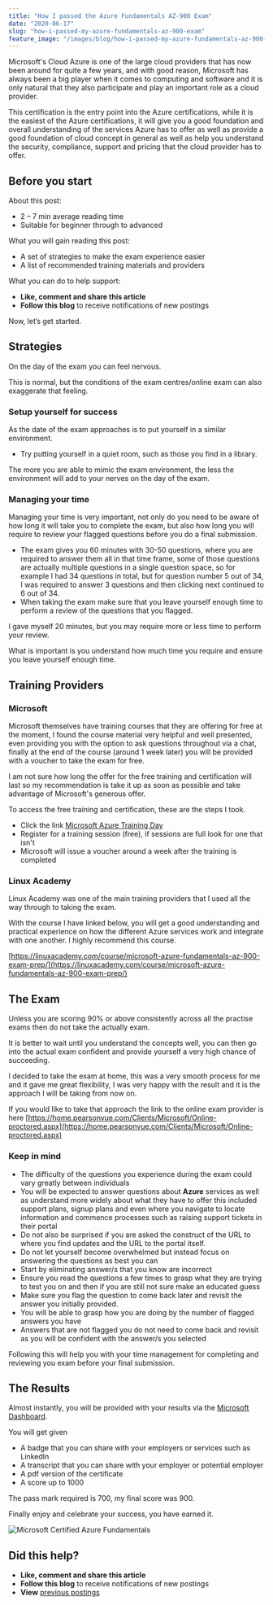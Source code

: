 ```yaml
---
title: "How I passed the Azure Fundamentals AZ-900 Exam"
date: "2020-06-17"
slug: "how-i-passed-my-azure-fundamentals-az-900-exam"
feature_image: "/images/blog/how-i-passed-my-azure-fundamentals-az-900-exam-feature-image.png"
---
```


Microsoft's Cloud Azure is one of the large cloud providers that has now been around for quite a few years, and with good reason, Microsoft has always been a big player when it comes to computing and software and it is only natural that they also participate and play an important role as a cloud provider.

This certification is the entry point into the Azure certifications, while it is the easiest of the Azure certifications, it will give you a good foundation and overall understanding of the services Azure has to offer as well as provide a good foundation of cloud concept in general as well as help you understand the security, compliance, support and pricing that the cloud provider has to offer.

## Before you start

About this post:

*   2 – 7 min average reading time
*   Suitable for beginner through to advanced

What you will gain reading this post:

*   A set of strategies to make the exam experience easier
*   A list of recommended training materials and providers

What you can do to help support:

*   **Like, comment and share this article**
*   **Follow this blog** to receive notifications of new postings

Now, let’s get started.

## Strategies

On the day of the exam you can feel nervous.

This is normal, but the conditions of the exam centres/online exam can also exaggerate that feeling.   

### Setup yourself for success

As the date of the exam approaches is to put yourself in a similar environment. 

*   Try putting yourself in a quiet room, such as those you find in a library. 

The more you are able to mimic the exam environment, the less the environment will add to your nerves on the day of the exam.

### Managing your time

Managing your time is very important, not only do you need to be aware of how long it will take you to complete the exam, but also how long you will require to review your flagged questions before you do a final submission. 

*   The exam gives you 60 minutes with 30-50 questions, where you are required to answer them all in that time frame, some of those questions are actually multiple questions in a single question space, so for example I had 34 questions in total, but for question number 5 out of 34, I was required to answer 3 questions and then clicking next continued to 6 out of 34.
*   When taking the exam make sure that you leave yourself enough time to perform a review of the questions that you flagged.  

I gave myself 20 minutes, but you may require more or less time to perform your review.

What is important is you understand how much time you require and ensure you leave yourself enough time.

## Training Providers

### Microsoft

Microsoft themselves have training courses that they are offering for free at the moment, I found the course material very helpful and well presented, even providing you with the option to ask questions throughout via a chat, finally at the end of the course (around 1 week later) you will be provided with a voucher to take the exam for free.

I am not sure how long the offer for the free training and certification will last so my recommendation is take it up as soon as possible and take advantage of Microsoft's generous offer.

To access the free training and certification, these are the steps I took.

*   Click the link [Microsoft Azure Training Day](https://azure.microsoft.com/en-ca/community/events/?query=Microsoft+Azure+Training+Day%3A+Fundamentals)
*   Register for a training session (free), if sessions are full look for one that isn't
*   Microsoft will issue a voucher around a week after the training is completed

### Linux Academy

Linux Academy was one of the main training providers that I used all the way through to taking the exam. 

With the course I have linked below, you will get a good understanding and practical experience on how the different Azure services work and integrate with one another. I highly recommend this course. 

[https://linuxacademy.com/course/microsoft-azure-fundamentals-az-900-exam-prep/](https://linuxacademy.com/course/microsoft-azure-fundamentals-az-900-exam-prep/)

## The Exam

Unless you are scoring 90% or above consistently across all the practise exams then do not take the actually exam.

It is better to wait until you understand the concepts well, you can then go into the actual exam confident and provide yourself a very high chance of succeeding.  

I decided to take the exam at home, this was a very smooth process for me and it gave me great flexibility, I was very happy with the result and it is the approach I will be taking from now on.

If you would like to take that approach the link to the online exam provider is here [https://home.pearsonvue.com/Clients/Microsoft/Online-proctored.aspx](https://home.pearsonvue.com/Clients/Microsoft/Online-proctored.aspx)

### Keep in mind

*   The difficulty of the questions you experience during the exam could vary greatly between individuals
*   You will be expected to answer questions about **Azure** services as well as understand more widely about what they have to offer this included support plans, signup plans and even where you navigate to locate information and commence processes such as raising support tickets in their portal
*   Do not also be surprised if you are asked the construct of the URL to where you find updates and the URL to the portal itself.
*   Do not let yourself become overwhelmed but instead focus on answering the questions as best you can
*   Start by eliminating answer/s that you know are incorrect
*   Ensure you read the questions a few times to grasp what they are trying to test you on and then if you are still not sure make an educated guess
*   Make sure you flag the question to come back later and revisit the answer you initially provided.
*   You will be able to grasp how you are doing by the number of flagged answers you have
*   Answers that are not flagged you do not need to come back and revisit as you will be confident with the answer/s you selected

Following this will help you with your time management for completing and reviewing you exam before your final submission.

## The Results

Almost instantly, you will be provided with your results via the [Microsoft Dashboard](https://www.microsoft.com/en-us/learning/dashboard.aspx).

You will get given

*   A badge that you can share with your employers or services such as LinkedIn
*   A transcript that you can share with your employer or potential employer
*   A pdf version of the certificate
*   A score up to 1000 

The pass mark required is 700, my final score was 900.

Finally enjoy and celebrate your success, you have earned it.

![Microsoft Certified Azure Fundamentals ](https://robertleggett.blog/wp-content/uploads/2020/06/Screen-Shot-2020-06-17-at-10.47.32-pm-1024x726.png)  

## Did this help?

*   **Like, comment and share this article**
*   **Follow this blog** to receive notifications of new postings
*   **View** [previous postings](https://robertleggett.blog/)
